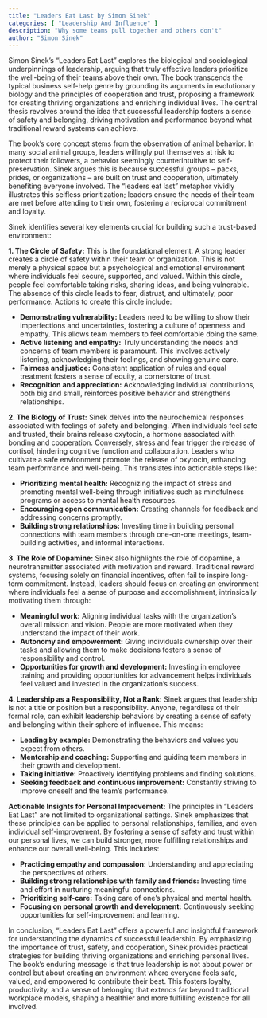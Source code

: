 ```yaml
---
title: "Leaders Eat Last by Simon Sinek"
categories: [ "Leadership And Influence" ]
description: "Why some teams pull together and others don't"
author: "Simon Sinek"
---
```

Simon Sinek's "Leaders Eat Last" explores the biological and sociological underpinnings of leadership, arguing that truly effective leaders prioritize the well-being of their teams above their own.  The book transcends the typical business self-help genre by grounding its arguments in evolutionary biology and the principles of cooperation and trust, proposing a framework for creating thriving organizations and enriching individual lives.  The central thesis revolves around the idea that successful leadership fosters a sense of safety and belonging, driving motivation and performance beyond what traditional reward systems can achieve.

The book's core concept stems from the observation of animal behavior. In many social animal groups, leaders willingly put themselves at risk to protect their followers, a behavior seemingly counterintuitive to self-preservation.  Sinek argues this is because successful groups – packs, prides, or organizations – are built on trust and cooperation, ultimately benefiting everyone involved.  The "leaders eat last" metaphor vividly illustrates this selfless prioritization; leaders ensure the needs of their team are met before attending to their own, fostering a reciprocal commitment and loyalty.

Sinek identifies several key elements crucial for building such a trust-based environment:

**1. The Circle of Safety:** This is the foundational element.  A strong leader creates a circle of safety within their team or organization. This is not merely a physical space but a psychological and emotional environment where individuals feel secure, supported, and valued.  Within this circle, people feel comfortable taking risks, sharing ideas, and being vulnerable.  The absence of this circle leads to fear, distrust, and ultimately, poor performance.  Actions to create this circle include:

* **Demonstrating vulnerability:** Leaders need to be willing to show their imperfections and uncertainties, fostering a culture of openness and empathy. This allows team members to feel comfortable doing the same.
* **Active listening and empathy:** Truly understanding the needs and concerns of team members is paramount.  This involves actively listening, acknowledging their feelings, and showing genuine care.
* **Fairness and justice:** Consistent application of rules and equal treatment fosters a sense of equity, a cornerstone of trust.
* **Recognition and appreciation:**  Acknowledging individual contributions, both big and small, reinforces positive behavior and strengthens relationships.

**2. The Biology of Trust:** Sinek delves into the neurochemical responses associated with feelings of safety and belonging. When individuals feel safe and trusted, their brains release oxytocin, a hormone associated with bonding and cooperation.  Conversely, stress and fear trigger the release of cortisol, hindering cognitive function and collaboration.  Leaders who cultivate a safe environment promote the release of oxytocin, enhancing team performance and well-being.  This translates into actionable steps like:

* **Prioritizing mental health:** Recognizing the impact of stress and promoting mental well-being through initiatives such as mindfulness programs or access to mental health resources.
* **Encouraging open communication:** Creating channels for feedback and addressing concerns promptly.
* **Building strong relationships:** Investing time in building personal connections with team members through one-on-one meetings, team-building activities, and informal interactions.

**3. The Role of Dopamine:**  Sinek also highlights the role of dopamine, a neurotransmitter associated with motivation and reward.  Traditional reward systems, focusing solely on financial incentives, often fail to inspire long-term commitment.  Instead, leaders should focus on creating an environment where individuals feel a sense of purpose and accomplishment, intrinsically motivating them through:

* **Meaningful work:** Aligning individual tasks with the organization's overall mission and vision.  People are more motivated when they understand the impact of their work.
* **Autonomy and empowerment:** Giving individuals ownership over their tasks and allowing them to make decisions fosters a sense of responsibility and control.
* **Opportunities for growth and development:** Investing in employee training and providing opportunities for advancement helps individuals feel valued and invested in the organization's success.


**4.  Leadership as a Responsibility, Not a Rank:** Sinek argues that leadership is not a title or position but a responsibility. Anyone, regardless of their formal role, can exhibit leadership behaviors by creating a sense of safety and belonging within their sphere of influence. This means:

* **Leading by example:**  Demonstrating the behaviors and values you expect from others.
* **Mentorship and coaching:** Supporting and guiding team members in their growth and development.
* **Taking initiative:**  Proactively identifying problems and finding solutions.
* **Seeking feedback and continuous improvement:**  Constantly striving to improve oneself and the team's performance.


**Actionable Insights for Personal Improvement:** The principles in "Leaders Eat Last" are not limited to organizational settings.  Sinek emphasizes that these principles can be applied to personal relationships, families, and even individual self-improvement.  By fostering a sense of safety and trust within our personal lives, we can build stronger, more fulfilling relationships and enhance our overall well-being.  This includes:

* **Practicing empathy and compassion:** Understanding and appreciating the perspectives of others.
* **Building strong relationships with family and friends:** Investing time and effort in nurturing meaningful connections.
* **Prioritizing self-care:** Taking care of one's physical and mental health.
* **Focusing on personal growth and development:** Continuously seeking opportunities for self-improvement and learning.

In conclusion, "Leaders Eat Last" offers a powerful and insightful framework for understanding the dynamics of successful leadership.  By emphasizing the importance of trust, safety, and cooperation, Sinek provides practical strategies for building thriving organizations and enriching personal lives. The book's enduring message is that true leadership is not about power or control but about creating an environment where everyone feels safe, valued, and empowered to contribute their best. This fosters loyalty, productivity, and a sense of belonging that extends far beyond traditional workplace models, shaping a healthier and more fulfilling existence for all involved.

